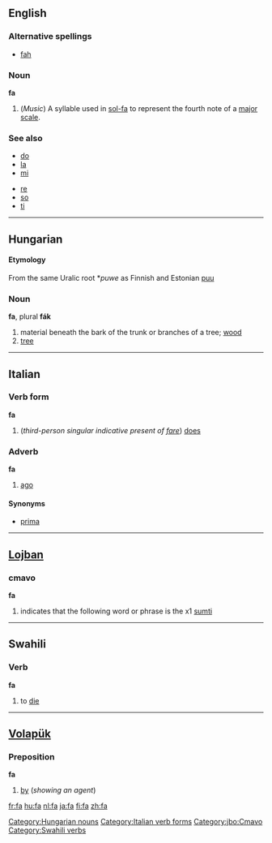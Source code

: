 {{see3|fá|fä|få}}
==English==

===Alternative spellings===
*[[fah]]

===Noun===
'''fa'''

# (''Music'') A syllable used in [[sol-fa]] to represent the fourth note of a [[major scale]].

===See also===
{{top}}
*[[do]]
*[[la]]
*[[mi]]
{{mid}}
*[[re]]
*[[so]]
*[[ti]]
{{bottom}}

----

==Hungarian== 

====Etymology====
From the same Uralic root *''puwe'' as Finnish and Estonian [[puu]]

===Noun=== 
'''fa''', plural '''fák'''

#material beneath the bark of the trunk or branches of a tree; [[wood]]
#[[tree]]

[[Category:Hungarian nouns]]

----

==Italian==

===Verb form===
'''fa'''

# (''third-person singular indicative present of [[fare]]'') [[does]]
[[Category:Italian verb forms]]

===Adverb===
'''fa'''

#[[ago]]

====Synonyms====
*[[prima]]

----

==[[Lojban]]==

===cmavo===
'''fa'''

# indicates that the following word or phrase is the x1 [[sumti]]

[[Category:jbo:Cmavo]]

----

==Swahili==

===Verb===
'''fa'''

#to [[die]]

[[Category:Swahili verbs]]

----

==[[Volapük]]== 

===Preposition=== 
'''fa'''

# [[by]] (''showing an agent'')

[[fr:fa]]
[[hu:fa]]
[[nl:fa]]
[[ja:fa]]
[[fi:fa]]
[[zh:fa]]